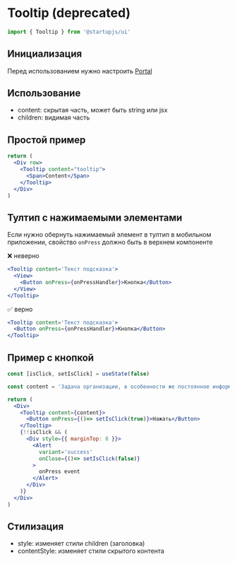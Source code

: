 
# Tooltip (deprecated)

```jsx
import { Tooltip } from '@startupjs/ui'
```

## Инициализация

Перед использованием нужно настроить [Portal](/docs/components/Portal)

## Использование

- content: скрытая часть, может быть string или jsx
- children: видимая часть

## Простой пример

```jsx example
return (
  <Div row>
    <Tooltip content="tooltip">
      <Span>Content</Span>
    </Tooltip>
  </Div>
)
```

## Тултип с нажимаемыми элементами

Если нужно обернуть нажимаемый элемент в тултип в мобильном приложении, свойство `onPress` должно быть в верхнем компоненте

❌ неверно

```jsx
<Tooltip content='Текст подсказка'>
  <View>
    <Button onPress={onPressHandler}>Кнопка</Button>
  </View>
</Tooltip>
```

✅ верно

```jsx
<Tooltip content='Текст подсказка'>
  <Button onPress={onPressHandler}>Кнопка</Button>
</Tooltip>
```

## Пример с кнопкой

```jsx example
const [isClick, setIsClick] = useState(false)

const content = 'Задача организации, в особенности же постоянное информационно-пропагандистское обеспечение нашей деятельности требуют определения и уточнения новых предложений'

return (
  <Div>
    <Tooltip content={content}>
      <Button onPress={()=> setIsClick(true)}>Нажать</Button>
    </Tooltip>
    {!!isClick && (
      <Div style={{ marginTop: 8 }}>
        <Alert
          variant='success'
          onClose={()=> setIsClick(false)}
        >
          onPress event
        </Alert>
      </Div>
    )}
  </Div>
)
```

## Стилизация

- style: изменяет стили children (заголовка)
- contentStyle: изменяет стили скрытого контента
